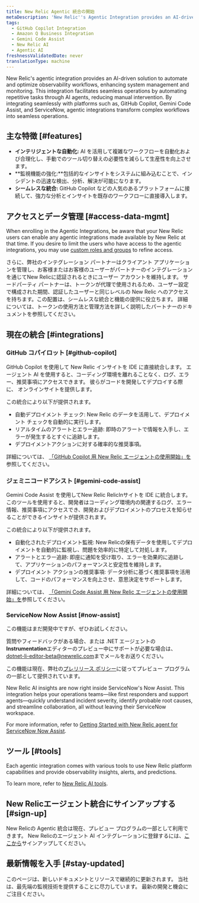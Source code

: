```yaml
---
title: New Relic Agentic 統合の開始
metaDescription: 'New Relic''s Agentic Integration provides an AI-driven solution to automate and optimize observability workflows, enhancing system management and monitoring'
tags:
  - GitHub Copilot Integration
  - Amazon Q Business Integration
  - Gemini Code Assist
  - New Relic AI
  - Agentic AI
freshnessValidatedDate: never
translationType: machine
---
```


New Relic&apos;s agentic integration provides an AI-driven solution to automate and optimize observability workflows, enhancing system management and monitoring. This integration facilitates seamless operations by automating repetitive tasks through AI agents, reducing manual intervention. By integrating seamlessly with platforms such as, GitHub Copilot, Gemini Code Assist, and ServiceNow, agentic integrations transform complex workflows into seamless operations.

## 主な特徴 [#features]

* **インテリジェントな自動化:** AI を活用して複雑なワークフローを自動化および合理化し、手動でのツール切り替えの必要性を減らして生産性を向上させます。
* **監視機能の強化:**包括的なインサイトをシステムに組み込むことで、インシデントの迅速な検出、分析、解決が可能になります。
* **シームレスな統合:** GitHub Copilot などの人気のあるプラットフォームに接続して、強力な分析とインサイトを既存のワークフローに直接導入します。

## アクセスとデータ管理 [#access-data-mgmt]

When enrolling in the Agentic Integrations, be aware that your New Relic users can enable any agentic integrations made available by New Relic at that time. If you desire to limit the users who have access to the agentic integrations, you may use [custom roles and groups](/docs/accounts/accounts-billing/new-relic-one-user-management/account-user-mgmt-tutorial/#roles) to refine access.

さらに、弊社のインテグレーション パートナーはクライアント アプリケーションを管理し、お客様またはお客様のユーザーがパートナーのインテグレーションを通じてNew Relicに認証されるときにユーザー アカウントを維持します。 サードパーティ パートナーは、トークンが代理で使用されるため、ユーザー設定で構成された期間、認証したユーザーと同じレベルの New Relic へのアクセスを持ちます。この配置は、シームレスな統合と機能の提供に役立ちます。 詳細については、トークンの使用方法と管理方法を詳しく説明したパートナーのドキュメントを参照してください。

## 現在の統合 [#integrations]

### GitHub コパイロット [#github-copilot]

GitHub Copilot を使用して New Relic インサイトを IDE に直接統合します。 エージェント AI を使用すると、コーディング環境を離れることなく、ログ、エラー、推奨事項にアクセスできます。 彼らがコードを開発してデプロイする際に、 オンラインサイトを提供します。

この統合により以下が提供されます。

* 自動デプロイメント チェック: New Relic のデータを活用して、デプロイメント チェックを自動的に実行します。
* リアルタイムのアラートとエラー追跡: 即時のアラートで情報を入手し、エラーが発生するとすぐに追跡します。
* デプロイメントアクションに対する確率的な推奨事項。

詳細については、 [「GitHub Copilot 用 New Relic エージェントの使用開始」を](/docs/agentic-ai/agentic-integration/github-copilot-integration)参照してください。

### ジェミニコードアシスト [#gemini-code-assist]

Gemini Code Assist を使用してNew Relic RelicInサイトを IDE に統合します。 このツールを使用すると、開発者はコーディング環境内の関連するログ、エラー情報、推奨事項にアクセスでき、開発およびデプロイメントのプロセスを知らせることができるインサイトが提供されます。

この統合により以下が提供されます。

* 自動化されたデプロイメント監視: New Relicの保有データを使用してデプロイメントを自動的に監視し、問題を効率的に特定して対処します。
* アラートとエラー追跡: 即座に通知を受け取り、エラーを効果的に追跡して、アプリケーションのパフォーマンスと安定性を維持します。
* デプロイメント アクションの推奨事項: データ分析に基づく推奨事項を活用して、コードのパフォーマンスを向上させ、意思決定をサポートします。

詳細については、 [「Gemini Code Assist 用 New Relic エージェントの使用開始」を](/docs/agentic-ai/agentic-integration/gemini-integration)参照してください。

### ServiceNow Now Assist [#now-assist]

<Callout title="プレビュー">
  この機能はまだ開発中ですが、ぜひお試しください。

  質問やフィードバックがある場合、または .NET エージェントの<DNT>**Instrumentation**</DNT>エディターのプレビュー中にサポートが必要な場合は、 [dotnet-li-editor-beta@newrelic.com](mailto:dotnet-li-editor-beta@newrelic.com)までメールをお送りください。

  この機能は現在、弊社の[プレリリース ポリシー](/docs/licenses/license-information/referenced-policies/new-relic-pre-release-policy)に従ってプレビュー プログラムの一部として提供されています。
</Callout>

New Relic AI insights are now right inside ServiceNow&apos;s Now Assist. This integration helps your operations teams—like first responders and support agents—quickly understand incident severity, identify probable root causes, and streamline collaboration, all without leaving their ServiceNow workspace.

For more information, refer to [Getting Started with New Relic agent for ServiceNow Now Assist](/docs/agentic-ai/agentic-integration/servicenow-integration).

## ツール [#tools]

Each agentic integration comes with various tools to use New Relic platform capabilities and provide observability insights, alerts, and predictions.

To learn more, refer to [New Relic AI tools](/docs/agentic-ai/tools).

## New Relicエージェント統合にサインアップする [#sign-up]

New Relicの Agentic 統合は現在、プレビュー プログラムの一部として利用できます。 New Relicのエージェント AI インテグレーションに登録するには、[ここから](https://one.newrelic.com/promotion-flow?state=d0158fb3-6148-4e91-cb2e-58c7af617432)サインアップしてください。

## 最新情報を入手 [#stay-updated]

このページは、新しいドキュメントとリソースで継続的に更新されます。 当社は、最先端の監視技術を提供することに尽力しています。 最新の開発と機会にご注目ください。